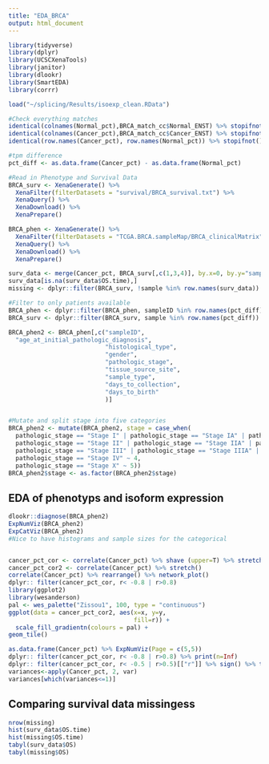 ```yaml
---
title: "EDA_BRCA"
output: html_document
---
```

```r
library(tidyverse)
library(dplyr)
library(UCSCXenaTools)
library(janitor)
library(dlookr)
library(SmartEDA)
library(corrr)

load("~/splicing/Results/isoexp_clean.RData")

#Check everything matches
identical(colnames(Normal_pct),BRCA_match_cc$Normal_ENST) %>% stopifnot()
identical(colnames(Cancer_pct),BRCA_match_cc$Cancer_ENST) %>% stopifnot()
identical(row.names(Cancer_pct), row.names(Normal_pct)) %>% stopifnot()

#tpm difference
pct_diff <- as.data.frame(Cancer_pct) - as.data.frame(Normal_pct)

#Read in Phenotype and Survival Data
BRCA_surv <- XenaGenerate() %>% 
  XenaFilter(filterDatasets = "survival/BRCA_survival.txt") %>% 
  XenaQuery() %>%
  XenaDownload() %>%
  XenaPrepare()

BRCA_phen <- XenaGenerate() %>% 
  XenaFilter(filterDatasets = "TCGA.BRCA.sampleMap/BRCA_clinicalMatrix") %>% 
  XenaQuery() %>%
  XenaDownload() %>%
  XenaPrepare()

surv_data <- merge(Cancer_pct, BRCA_surv[,c(1,3,4)], by.x=0, by.y="sample") %>% column_to_rownames(var="Row.names") %>% relocate(OS,OS.time)
surv_data[is.na(surv_data$OS.time),]
missing <- dplyr::filter(BRCA_surv, !sample %in% row.names(surv_data))

#Filter to only patients available
BRCA_phen <- dplyr::filter(BRCA_phen, sampleID %in% row.names(pct_diff)) %>% column_to_rownames(var="sampleID")
BRCA_surv <- dplyr::filter(BRCA_surv, sample %in% row.names(pct_diff)) %>% column_to_rownames(var="sample")

BRCA_phen2 <- BRCA_phen[,c("sampleID",
  "age_at_initial_pathologic_diagnosis", 
                           "histological_type", 
                           "gender",
                           "pathologic_stage",                         # Stage
                           "tissue_source_site",                       # Clinical site where material taken
                           "sample_type",                              # type of biological material taken 
                           "days_to_collection",                       # Days till sample collection from initial pathological diagnosis (if - then retrospective data)
                           "days_to_birth"                             # Time interval from person's DOB to initial pathological diagnosis, negative number of days
                           )]


#Mutate and split stage into five categories
BRCA_phen2 <- mutate(BRCA_phen2, stage = case_when(
  pathologic_stage == "Stage I" | pathologic_stage == "Stage IA" | pathologic_stage == "Stage IB" ~ 1,
  pathologic_stage == "Stage II" | pathologic_stage == "Stage IIA" | pathologic_stage == "Stage IIB" ~ 2,
  pathologic_stage == "Stage III" | pathologic_stage == "Stage IIIA" | pathologic_stage == "Stage IIIB" | pathologic_stage == "Stage IIIC" ~ 3,
  pathologic_stage == "Stage IV" ~ 4,
  pathologic_stage == "Stage X" ~ 5)) 
BRCA_phen2$stage <- as.factor(BRCA_phen2$stage)
```

## EDA of phenotyps and isoform expression

```r
dlookr::diagnose(BRCA_phen2)
ExpNumViz(BRCA_phen2)
ExpCatViz(BRCA_phen2)
#Nice to have histograms and sample sizes for the categorical


cancer_pct_cor <- correlate(Cancer_pct) %>% shave (upper=T) %>% stretch() %>% drop_na()
cancer_pct_cor2 <- correlate(Cancer_pct) %>% stretch()
correlate(Cancer_pct) %>% rearrange() %>% network_plot()
dplyr:: filter(cancer_pct_cor, r< -0.8 | r>0.8)
library(ggplot2)
library(wesanderson)
pal <- wes_palette("Zissou1", 100, type = "continuous")
ggplot(data = cancer_pct_cor2, aes(x=x, y=y,
                                   fill=r)) +
  scale_fill_gradientn(colours = pal) +
geom_tile()

as.data.frame(Cancer_pct) %>% ExpNumViz(Page = c(5,5))
dplyr:: filter(cancer_pct_cor, r< -0.8 | r>0.8) %>% print(n=Inf)
dplyr:: filter(cancer_pct_cor, r< -0.5 | r>0.5)[["r"]] %>% sign() %>% table()
variances<-apply(Cancer_pct, 2, var)
variances[which(variances<=1)]
```

## Comparing survival data missingess

```r
nrow(missing)
hist(surv_data$OS.time)
hist(missing$OS.time)
tabyl(surv_data$OS)
tabyl(missing$OS)
```


